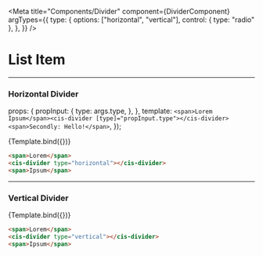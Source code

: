 
<Meta
  title="Components/Divider"
  component={DividerComponent}
  argTypes={{
    type: {
      options: ["horizontal", "vertical"],
      control: { type: "radio" },
    },
  }}
/>

# List Item

---

### Horizontal Divider

  props: {
    propInput: {
      type: args.type,
    },
  },
  template: `<span>Lorem Ipsum</span><cis-divider [type]="propInput.type"></cis-divider><span>Secondly: Hello!</span>`,
});

<Canvas>
  <Story name="Horizontal" args={{ type: "horizontal" }}>
    {Template.bind({})}
  </Story>
</Canvas>

```html
<span>Lorem</span>
<cis-divider type="horizontal"></cis-divider>
<span>Ipsum</span>
```

---

### Vertical Divider

<Canvas>
  <Story name="Vertical" args={{ type: "vertical  " }}>
    {Template.bind({})}
  </Story>
</Canvas>

```html
<span>Lorem</span>
<cis-divider type="vertical"></cis-divider>
<span>Ipsum</span>
```

<ArgsTable of={DividerComponent} />
